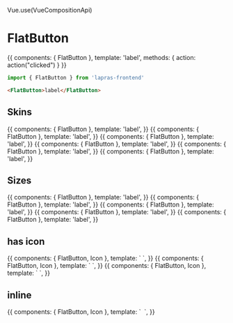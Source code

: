 Vue.use(VueCompositionApi)


<Meta title="FlatButton" component={FlatButton} />

# FlatButton

<Preview>
  <Story name="default">
    {{
      components: { FlatButton },
      template: '<FlatButton @click="action">label</FlatButton>',
      methods: { action: action("clicked") }
    }}
  </Story>
</Preview>

```typescript
import { FlatButton } from 'lapras-frontend'
```

```html
<FlatButton>label</FlatButton>
```

<Props of={FlatButton} />

## Skins

<Preview>
  <Story name="skin: primary">
    {{
        components: { FlatButton },
        template: '<FlatButton skin="primary">label</FlatButton>',
    }}
  </Story>
  <Story name="skin: primary line">
    {{
        components: { FlatButton },
        template: '<FlatButton skin="primary-line">label</FlatButton>',
    }}
  </Story>
  <Story name="skin: secondary">
    {{
        components: { FlatButton },
        template: '<FlatButton skin="secondary">label</FlatButton>',
    }}
  </Story>
  <Story name="skin: tertiary">
    {{
        components: { FlatButton },
        template: '<FlatButton skin="tertiary">label</FlatButton>',
    }}
  </Story>
  <Story name="skin: muted">
    {{
        components: { FlatButton },
        template: '<FlatButton skin="muted">label</FlatButton>',
    }}
  </Story>
  <Story name="skin: disabled">
    {{
        components: { FlatButton },
        template: '<FlatButton skin="disabled">label</FlatButton>',
    }}
  </Story>
</Preview>

## Sizes

<Preview>
  <Story name="size: xl">
    {{
        components: { FlatButton },
        template: '<FlatButton size="xl">label</FlatButton>',
    }}
  </Story>
  <Story name="size: l">
    {{
        components: { FlatButton },
        template: '<FlatButton size="l">label</FlatButton>',
    }}
  </Story>
  <Story name="size: m">
    {{
        components: { FlatButton },
        template: '<FlatButton size="m">label</FlatButton>',
    }}
  </Story>
  <Story name="size: s">
    {{
        components: { FlatButton },
        template: '<FlatButton size="s">label</FlatButton>',
    }}
  </Story>
  <Story name="size: xs">
    {{
        components: { FlatButton },
        template: '<FlatButton size="xs">label</FlatButton>',
    }}
  </Story>
</Preview>

## has icon

<Preview>
  <Story name="has icons">
    {{
        components: { FlatButton, Icon },
        template: `
          <FlatButton>
            <template #default>label</template>
            <template #rightIcon><Icon name="arrow-right" /></template>
            <template #leftIcon><Icon name="arrow-left" /></template>
          </FlatButton>
        `,
    }}
  </Story>
  <Story name="has left icon">
    {{
      components: { FlatButton, Icon },
      template: `
        <FlatButton>
          <template #default>label</template>
          <template #leftIcon><Icon name="arrow-left" /></template>
        </FlatButton>
      `,
    }}
  </Story>
  <Story name="has right icon">
    {{
      components: { FlatButton, Icon },
      template: `
        <FlatButton>
          <template #default>label</template>
          <template #rightIcon><Icon name="arrow-right" /></template>
        </FlatButton>
      `,
    }}
  </Story>
</Preview>

## inline

<Preview>
  <Story name="inline">
    {{
      components: { FlatButton, Icon },
      template: `
        <span style="display: inline-block;">
          <FlatButton>
            <template #default>Button</template>
            <template #leftIcon><Icon name="cross" /></template>
          </FlatButton>
        </span>
      `,
    }}
  </Story>
</Preview>
